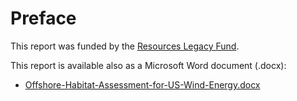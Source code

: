 # Preface {.unnumbered}

This report was funded by the [Resources Legacy Fund](https://resourceslegacyfund.org/).

This report is available also as a Microsoft Word document (.docx):

- [Offshore-Habitat-Assessment-for-US-Wind-Energy.docx](https://raw.githubusercontent.com/offshorewindhabitat/report/main/_book_docx/Offshore-Habitat-Assessment-for-US-Wind-Energy.docx)
